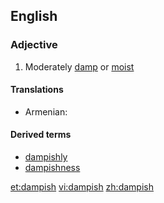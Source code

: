 ==English==

===Adjective===
{{en-adj}}

# Moderately [[damp]] or [[moist]]

====Translations====
{{trans-top|moderately damp or moist}}
* Armenian: {{t-|hy|խոնավավուն|tr=xonavavun}}
{{trans-mid}}
{{trans-bottom}}

====Derived terms====
* [[dampishly]]
* [[dampishness]]

[[et:dampish]]
[[vi:dampish]]
[[zh:dampish]]